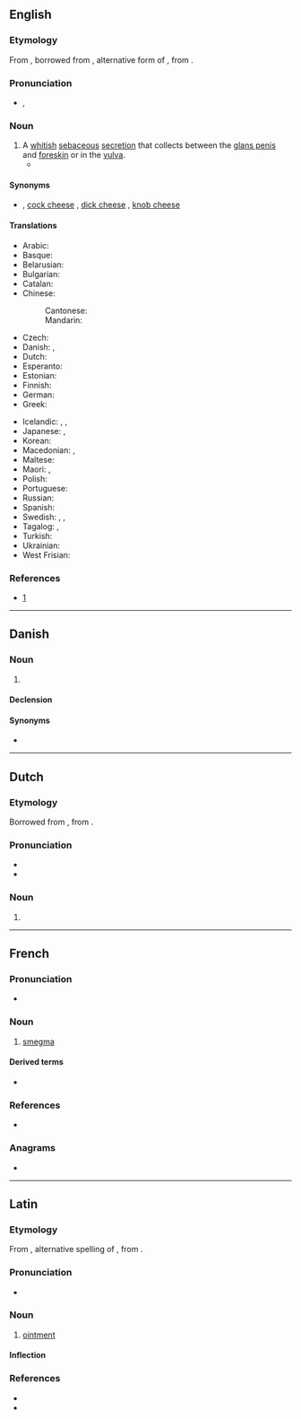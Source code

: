 {{also|Smegma}}
==English==
{{wikipedia}}

===Etymology===
From {{der|en|la|-}}, borrowed from {{bor|en|grc|σμῆγμα}}, alternative form of {{m|grc|σμῆμα||soap, detergent}}, from {{m|grc|σμάω||I wipe, clean}}.

===Pronunciation===
* {{enPR|smĕgʹmə}}, {{IPA|/ˈsmɛɡmə/|lang=en}}

===Noun===
{{en-noun|~}}

# A [[whitish]] [[sebaceous]] [[secretion]] that collects between the [[glans penis]] and [[foreskin]] or in the [[vulva]].
#* {{quote-book
|year=1979
|author={{w|J.G. Ballard}}
|title={{w|The Unlimited Dream Company}}
|section=chapter 30
|passage= I saw Mrs St Cloud wander happily through the flower-filled streets, her belly smeared with '''smegma''', breasts bruised by the hands of boys.}}

====Synonyms====
* {{l|en|cheese}} {{qualifier|slang}}, [[cock cheese]] {{qualifier|vulgar}}, [[dick cheese]] {{qualifier|vulgar}}, [[knob cheese]] {{qualifier|slang}}

====Translations====
{{trans-top|sebaceous secretion}}
* Arabic: {{t|ar|اللخن}}
* Basque: {{t|eu|esmegma}}
* Belarusian: {{t|be|смегма}}
* Bulgarian: {{t|bg|смегма}}
* Catalan: {{t|ca|esmegma}}
* Chinese:
*: Cantonese: {{t|yue|包皮垢|tr=baau1 pei4 gau3|sc=Hani}}
*: Mandarin: {{t+|cmn|包皮垢|tr=bāopígòu|sc=Hani}}
* Czech: {{t|cs|smegma}}
* Danish: {{t|da|nakkeost|c}}, {{t|da|smegma|n}}
* Dutch: {{t|nl|smegma|n}}
* Esperanto: {{t+|eo|smegmo}}
* Estonian: {{t+|et|smegma}}
* Finnish: {{t|fi|esinahkatali}}
* German: {{t+|de|Smegma|n}}
* Greek: {{t+|el|σμήγμα|n}}
{{trans-mid}}
* Icelandic: {{t|is|reðurfarði|m}}, {{t|is|limfarði|m}}, {{t+|is|ostur|m}}
* Japanese: {{t|ja|恥垢|tr=ちこう, chikō}}, {{t|ja|チンカス|tr=chinkasu}} {{qualifier|vulgar}}
* Korean: {{t|ko|귀두지}}
* Macedonian: {{t|mk|смегма|f|tr=smégma|sc=Cyrl}}, {{qualifier|slang}} {{t|mk|урда|f|tr=úrda|sc=Cyrl}}
* Maltese: {{t|mt|ġobon il-ġarretta}}
* Maori: {{t|mi|paraheka}}, {{t|mi|ngahu}}
* Polish: {{t|pl|mastka|f}}
* Portuguese: {{t|pt|esmegma|m}}
* Russian: {{t+|ru|смегма}}
* Spanish: {{t+|es|esmegma|m}}
* Swedish: {{t|sv|smegma|c}}, {{qualifier|vulgar}} {{t+|sv|flensost|c}}, {{t|sv|kukost|c}} {{qualifier|vulgar}}
* Tagalog: {{t+|tl|kupal}} {{qualifier|male}}, {{t|tl|hima}} {{qualifier|female}}
* Turkish: {{t|tr|smegma}}
* Ukrainian: {{t|uk|смегма}}
* West Frisian: {{t|fy|smegma}}
{{trans-bottom}}

===References===
* {{R:Online Etymology Dictionary}} [http://www.etymonline.com/index.php?search=smegma&searchmode=none]

----

==Danish==

===Noun===
{{da-noun|et|-}}

# {{l|en|smegma}}

====Declension====
{{da-noun-infl|et|n=sg}}

====Synonyms====
*{{l|da|nakkeost}}

----

==Dutch==

===Etymology===
Borrowed from {{bor|nl|la|smēgma}}, from {{der|nl|grc|σμῆγμα}}.

===Pronunciation===
* {{IPA|lang=nl|/ˈsmɛx.maː/}}
* {{hyphenation|lang=nl|smeg|ma}}

===Noun===
{{nl-noun|n|-|-}}

# {{l|en|smegma}}

----

==French==

===Pronunciation===
* {{IPA|/smɛɡ.ma/|lang=fr}}

===Noun===
{{fr-noun|m}}

# [[#English|smegma]]

====Derived terms====
* {{l|fr|smectique}}

===References===
* {{R:NPLarousse}}

===Anagrams===
* {{l|fr|gammes}}

----

==Latin==

===Etymology===
From {{bor|la|grc|σμῆγμα}}, alternative spelling of {{m|grc|σμῆμα|t=soap, detergent}}, from {{m|grc|σμάω|t=I wipe, clean}}.

===Pronunciation===
* {{la-IPA|smēgma}}

===Noun===
{{la-noun|smēgma|smēgmatis|n|third}}

# [[ointment]]

====Inflection====
{{la-decl-3rd-N|smēgma}}

===References===
* {{R:L&S}}
* {{R:du Cange}}